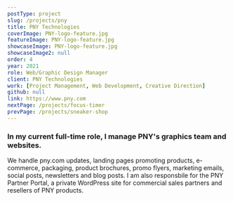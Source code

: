 ```yaml
---
postType: project
slug: /projects/pny
title: PNY Technologies
coverImage: PNY-logo-feature.jpg
featureImage: PNY-logo-feature.jpg
showcaseImage: PNY-logo-feature.jpg
showcaseImage2: null
order: 4
year: 2021
role: Web/Graphic Design Manager
client: PNY Technologies
work: [Project Management, Web Development, Creative Direction]
github: null
link: https://www.pny.com
nextPage: /projects/focus-timer
prevPage: /projects/sneaker-shop
---
```


### In my current full-time role, I manage PNY's graphics team and websites.

We handle pny.com updates, landing pages promoting products, e-commerce, packaging, product brochures, promo flyers, marketing emails, social posts, newsletters and blog posts. I am also responsbile for the PNY Partner Portal, a private WordPress site for commercial sales partners and resellers of PNY products.
